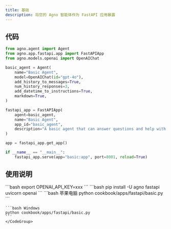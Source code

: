 ```yaml
---
title: 基础
description: 将您的 Agno 智能体作为 FastAPI 应用暴露
---
```

## 代码

```python cookbook/apps/fastapi/basic.py
from agno.agent import Agent
from agno.app.fastapi.app import FastAPIApp
from agno.models.openai import OpenAIChat

basic_agent = Agent(
    name="Basic Agent",
    model=OpenAIChat(id="gpt-4o"),
    add_history_to_messages=True,
    num_history_responses=3,
    add_datetime_to_instructions=True,
    markdown=True,
)

fastapi_app = FastAPIApp(
    agent=basic_agent,
    name="Basic Agent",
    app_id="basic_agent",
    description="A basic agent that can answer questions and help with tasks.",
)

app = fastapi_app.get_app()

if __name__ == "__main__":
    fastapi_app.serve(app="basic:app", port=8001, reload=True)

```

## 使用说明

<Steps>
  <Snippet file="create-venv-step.mdx" />

  <Step title="设置您的 API 密钥">
    ```bash
    export OPENAI_API_KEY=xxx
    ```
  </Step>

  <Step title="安装库">
    ```bash
    pip install -U agno fastapi uvicorn openai
    ```
  </Step>

  <Step title="运行智能体">
    <CodeGroup>
    ```bash 苹果电脑
    python cookbook/apps/fastapi/basic.py
    ```

    ```bash Windows
    python cookbook/apps/fastapi/basic.py
    ```
    </CodeGroup>
  </Step>
</Steps>